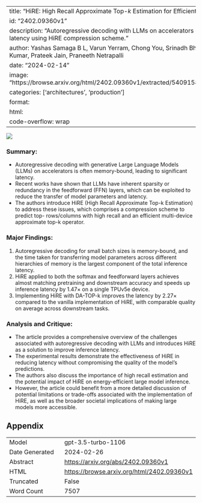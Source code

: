 
---
title: "HiRE: High Recall Approximate Top-$k$ Estimation for Efficient LLM Inference"
id: "2402.09360v1"
description: "Autoregressive decoding with LLMs on accelerators can improve latency using HiRE compression scheme."
author: Yashas Samaga B L, Varun Yerram, Chong You, Srinadh Bhojanapalli, Sanjiv Kumar, Prateek Jain, Praneeth Netrapalli
date: "2024-02-14"
image: "https://browse.arxiv.org/html/2402.09360v1/extracted/5409158/figures/herd.png"
categories: ['architectures', 'production']
format:
  html:
    code-overflow: wrap
---

![](https://browse.arxiv.org/html/2402.09360v1/extracted/5409158/figures/herd.png)

### Summary:
- Autoregressive decoding with generative Large Language Models (LLMs) on accelerators is often memory-bound, leading to significant latency.
- Recent works have shown that LLMs have inherent sparsity or redundancy in the feedforward (FFN) layers, which can be exploited to reduce the transfer of model parameters and latency.
- The authors introduce HiRE (High Recall Approximate Top-k Estimation) to address these issues, which comprises a compression scheme to predict top- rows/columns with high recall and an efficient multi-device approximate top-k operator.

### Major Findings:
1. Autoregressive decoding for small batch sizes is memory-bound, and the time taken for transferring model parameters across different hierarchies of memory is the largest component of the total inference latency.
2. HiRE applied to both the softmax and feedforward layers achieves almost matching pretraining and downstream accuracy and speeds up inference latency by 1.47× on a single TPUv5e device.
3. Implementing HiRE with DA-TOP-k improves the latency by 2.27× compared to the vanilla implementation of HiRE, with comparable quality on average across downstream tasks.

### Analysis and Critique:
- The article provides a comprehensive overview of the challenges associated with autoregressive decoding with LLMs and introduces HiRE as a solution to improve inference latency.
- The experimental results demonstrate the effectiveness of HiRE in reducing latency without compromising the quality of the model's predictions.
- The authors also discuss the importance of high recall estimation and the potential impact of HiRE on energy-efficient large model inference.
- However, the article could benefit from a more detailed discussion of potential limitations or trade-offs associated with the implementation of HiRE, as well as the broader societal implications of making large models more accessible.

## Appendix

|          |          |
|----------|----------|
| Model     | gpt-3.5-turbo-1106       |
| Date Generated     | 2024-02-26       |
| Abstract | [https://arxiv.org/abs/2402.09360v1](https://arxiv.org/abs/2402.09360v1)        |
| HTML     | [https://browse.arxiv.org/html/2402.09360v1](https://browse.arxiv.org/html/2402.09360v1)       |
| Truncated       | False       |
| Word Count       | 7507       |